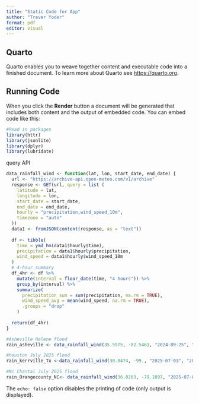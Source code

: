 ```yaml
---
title: "Static Code for App"
author: "Trever Yoder"
format: pdf
editor: visual
---
```


## Quarto

Quarto enables you to weave together content and executable code into a finished document. To learn more about Quarto see <https://quarto.org>.

## Running Code

When you click the **Render** button a document will be generated that includes both content and the output of embedded code. You can embed code like this:

```r
#Read in packages
library(httr)
library(jsonlite)
library(dplyr)
library(lubridate)
```

query API

```r
data_rainfall_wind <- function(lat, lon, start_date, end_date) {
  url <- "https://archive-api.open-meteo.com/v1/archive"
  response <- GET(url, query = list (
    latitude = lat,
    longitude = lon,
    start_date = start_date,
    end_date = end_date,
    hourly = "precipitation,wind_speed_10m",
    timezone = "auto"
  ))
  data1 <- fromJSON(content(response, as = "text"))
  
  df <- tibble(
    time = ymd_hm(data1$hourly$time),
    precipitation = data1$hourly$precipitation,
    wind_speed = data1$hourly$wind_speed_10m
  )
  # 4-hour summary
  df_4hr <- df %>%
    mutate(interval = floor_date(time, "4 hours")) %>%
    group_by(interval) %>%
    summarize(
      precipitation_sum = sum(precipitation, na.rm = TRUE),
      wind_speed_avg = mean(wind_speed, na.rm = TRUE),
      .groups = "drop"
    )
  
  return(df_4hr)
}

#Asheville Helene flood
rain_asheville <- data_rainfall_wind(35.5975, -82.5461, "2024-09-25", "2024-09-27")

#houston July 2025 flood
rain_kerrville_Tx <-data_rainfall_wind(30.0474, -99., "2025-07-03", "2025-07-05")

#Nc Chantal July 2025 flood
rain_Orangecounty_NC<- data_rainfall_wind(36.0263, -79.1097, "2025-07-06", "2025-07-07")

```

The `echo: false` option disables the printing of code (only output is displayed).
